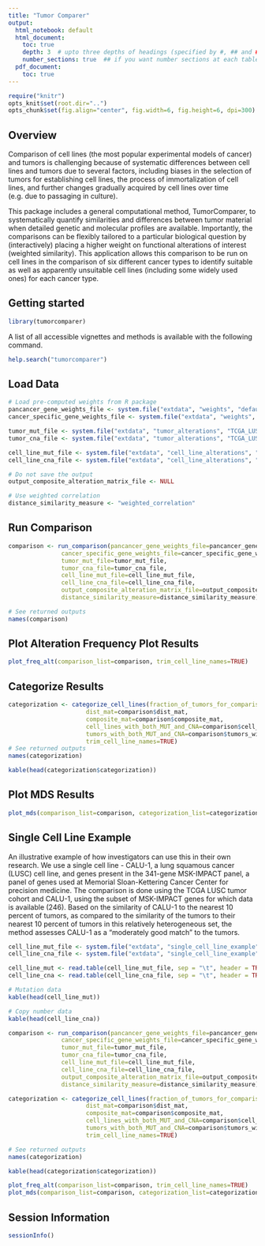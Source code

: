 ```yaml
---
title: "Tumor Comparer"
output:
  html_notebook: default
  html_document:
    toc: true
    depth: 3  # upto three depths of headings (specified by #, ## and ###)
    number_sections: true  ## if you want number sections at each table header
  pdf_document:
    toc: true
---
```


```r
require("knitr")
opts_knit$set(root.dir="..")
opts_chunk$set(fig.align="center", fig.width=6, fig.height=6, dpi=300)

```

## Overview

Comparison of cell lines (the most popular experimental models of cancer) and tumors is challenging because of systematic differences between cell lines and tumors due to several factors, including biases in the selection of tumors for establishing cell lines, the process of immortalization of cell lines, and further changes gradually acquired by cell lines over time (e.g. due to passaging in culture).

This package includes a general computational method, TumorComparer, to systematically quantify similarities and differences between tumor material when detailed genetic and molecular profiles are available. Importantly, the comparisons can be flexibly tailored to a particular biological question by (interactively) placing a higher weight on functional alterations of interest (weighted similarity). This application allows this comparison to be run on cell lines in the comparison of six different cancer types to identify suitable as well as apparently unsuitable cell lines (including some widely used ones) for each cancer type. 

## Getting started 
```r
library(tumorcomparer)
```

A list of all accessible vignettes and methods is available with the following command.

```r
help.search("tumorcomparer")
```

## Load Data
```r
# Load pre-computed weights from R package
pancancer_gene_weights_file <- system.file("extdata", "weights", "default_weights_for_known_cancer_genes.txt", package="tumorcomparer")
cancer_specific_gene_weights_file <- system.file("extdata", "weights", "Genes_and_weights_TCGA_LUSC_based.txt", package="tumorcomparer")

tumor_mut_file <- system.file("extdata", "tumor_alterations", "TCGA_LUSC_MUT.txt", package="tumorcomparer")
tumor_cna_file <- system.file("extdata", "tumor_alterations", "TCGA_LUSC_CNA.txt", package="tumorcomparer")

cell_line_mut_file <- system.file("extdata", "cell_line_alterations", "CCLE_LUSC_MUT.txt", package="tumorcomparer")
cell_line_cna_file <- system.file("extdata", "cell_line_alterations", "CCLE_LUSC_CNA.txt", package="tumorcomparer")

# Do not save the output
output_composite_alteration_matrix_file <- NULL

# Use weighted correlation
distance_similarity_measure <- "weighted_correlation"
```

## Run Comparison
```r
comparison <- run_comparison(pancancer_gene_weights_file=pancancer_gene_weights_file, 
               cancer_specific_gene_weights_file=cancer_specific_gene_weights_file, 
               tumor_mut_file=tumor_mut_file, 
               tumor_cna_file=tumor_cna_file,
               cell_line_mut_file=cell_line_mut_file,
               cell_line_cna_file=cell_line_cna_file, 
               output_composite_alteration_matrix_file=output_composite_alteration_matrix_file,
               distance_similarity_measure=distance_similarity_measure)

# See returned outputs
names(comparison)
```

## Plot Alteration Frequency Plot Results
```r
plot_freq_alt(comparison_list=comparison, trim_cell_line_names=TRUE)
```

## Categorize Results
```r
categorization <- categorize_cell_lines(fraction_of_tumors_for_comparison=0.1, 
                      dist_mat=comparison$dist_mat,
                      composite_mat=comparison$composite_mat,
                      cell_lines_with_both_MUT_and_CNA=comparison$cell_lines_with_both_MUT_and_CNA, 
                      tumors_with_both_MUT_and_CNA=comparison$tumors_with_both_MUT_and_CNA,
                      trim_cell_line_names=TRUE)
# See returned outputs
names(categorization)

kable(head(categorization$categorization))
```

## Plot MDS Results
```r
plot_mds(comparison_list=comparison, categorization_list=categorization, trim_cell_line_names = TRUE)
```

## Single Cell Line Example

An illustrative example of how investigators can use this in their own research. We use a single cell line - CALU-1, a lung squamous cancer (LUSC) cell line, and genes present in the 341-gene MSK-IMPACT panel, a panel of genes used at Memorial Sloan-Kettering Cancer Center for precision medicine. The comparison is done using the TCGA LUSC tumor cohort and CALU-1, using the subset of MSK-IMPACT genes for which data is available (246). Based on the similarity of CALU-1 to the nearest 10 percent of tumors, as compared to the similarity of the tumors to their nearest 10 percent of tumors in this relatively heterogeneous set, the method assesses CALU-1 as a "moderately good match" to the tumors.

```r
cell_line_mut_file <- system.file("extdata", "single_cell_line_example", "cell_line_MUT.txt", package="tumorcomparer")
cell_line_cna_file <- system.file("extdata", "single_cell_line_example", "cell_line_CNA.txt", package="tumorcomparer")

cell_line_mut <- read.table(cell_line_mut_file, sep = "\t", header = TRUE, row.names = 1, check.names = FALSE)
cell_line_cna <- read.table(cell_line_cna_file, sep = "\t", header = TRUE, row.names = 1, check.names = FALSE)

# Mutation data
kable(head(cell_line_mut))

# Copy number data
kable(head(cell_line_cna))

comparison <- run_comparison(pancancer_gene_weights_file=pancancer_gene_weights_file, 
               cancer_specific_gene_weights_file=cancer_specific_gene_weights_file, 
               tumor_mut_file=tumor_mut_file, 
               tumor_cna_file=tumor_cna_file,
               cell_line_mut_file=cell_line_mut_file,
               cell_line_cna_file=cell_line_cna_file, 
               output_composite_alteration_matrix_file=output_composite_alteration_matrix_file,
               distance_similarity_measure=distance_similarity_measure)

categorization <- categorize_cell_lines(fraction_of_tumors_for_comparison=0.1, 
                      dist_mat=comparison$dist_mat,
                      composite_mat=comparison$composite_mat,
                      cell_lines_with_both_MUT_and_CNA=comparison$cell_lines_with_both_MUT_and_CNA, 
                      tumors_with_both_MUT_and_CNA=comparison$tumors_with_both_MUT_and_CNA,
                      trim_cell_line_names=TRUE)

# See returned outputs
names(categorization)

kable(head(categorization$categorization))

plot_freq_alt(comparison_list=comparison, trim_cell_line_names=TRUE)
plot_mds(comparison_list=comparison, categorization_list=categorization, trim_cell_line_names = TRUE)
```

## Session Information
```r
sessionInfo()
```






